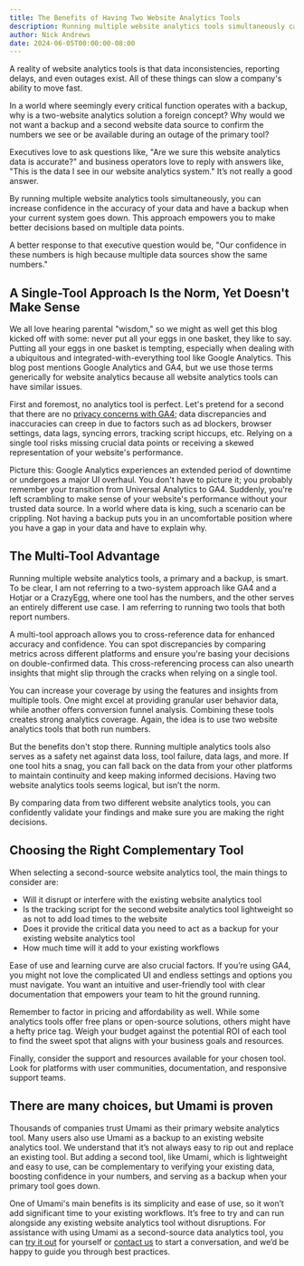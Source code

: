 ```yaml
---
title: The Benefits of Having Two Website Analytics Tools
description: Running multiple website analytics tools simultaneously can increase confidence in the accuracy of your data.
author: Nick Andrews
date: 2024-06-05T00:00:00-08:00
---
```


A reality of website analytics tools is that data inconsistencies, reporting delays, and even outages exist. All of these things can slow a company's ability to move fast.

In a world where seemingly every critical function operates with a backup, why is a two-website analytics solution a foreign concept? Why would we not want a backup and a second website data source to confirm the numbers we see or be available during an outage of the primary tool?

Executives love to ask questions like, "Are we sure this website analytics data is accurate?" and business operators love to reply with answers like, "This is the data I see in our website analytics system." It’s not really a good answer.

By running multiple website analytics tools simultaneously, you can increase confidence in the accuracy of your data and have a backup when your current system goes down. This approach empowers you to make better decisions based on multiple data points.

A better response to that executive question would be, "Our confidence in these numbers is high because multiple data sources show the same numbers."

## A Single-Tool Approach Is the Norm, Yet Doesn't Make Sense

We all love hearing parental "wisdom," so we might as well get this blog kicked off with some: never put all your eggs in one basket, they like to say. Putting all your eggs in one basket is tempting, especially when dealing with a ubiquitous and integrated-with-everything tool like Google Analytics. This blog post mentions Google Analytics and GA4, but we use those terms generically for website analytics because all website analytics tools can have similar issues.

First and foremost, no analytics tool is perfect. Let's pretend for a second that there are no [privacy concerns with GA4](/blog/umami-the-better-google-analytics-alternative); data discrepancies and inaccuracies can creep in due to factors such as ad blockers, browser settings, data lags, syncing errors, tracking script hiccups, etc. Relying on a single tool risks missing crucial data points or receiving a skewed representation of your website's performance.

Picture this: Google Analytics experiences an extended period of downtime or undergoes a major UI overhaul. You don't have to picture it; you probably remember your transition from Universal Analytics to GA4. Suddenly, you're left scrambling to make sense of your website's performance without your trusted data source. In a world where data is king, such a scenario can be crippling. Not having a backup puts you in an uncomfortable position where you have a gap in your data and have to explain why.

## The Multi-Tool Advantage

Running multiple website analytics tools, a primary and a backup, is smart. To be clear, I am not referring to a two-system approach like GA4 and a Hotjar or a CrazyEgg, where one tool has the numbers, and the other serves an entirely different use case. I am referring to running two tools that both report numbers.

A multi-tool approach allows you to cross-reference data for enhanced accuracy and confidence. You can spot discrepancies by comparing metrics across different platforms and ensure you're basing your decisions on double-confirmed data. This cross-referencing process can also unearth insights that might slip through the cracks when relying on a single tool.

You can increase your coverage by using the features and insights from multiple tools. One might excel at providing granular user behavior data, while another offers conversion funnel analysis. Combining these tools creates strong analytics coverage. Again, the idea is to use two website analytics tools that both run numbers.

But the benefits don't stop there. Running multiple analytics tools also serves as a safety net against data loss, tool failure, data lags, and more. If one tool hits a snag, you can fall back on the data from your other platforms to maintain continuity and keep making informed decisions. Having two website analytics tools seems logical, but isn’t the norm.

By comparing data from two different website analytics tools, you can confidently validate your findings and make sure you are making the right decisions.

## Choosing the Right Complementary Tool

When selecting a second-source website analytics tool, the main things to consider are:

- Will it disrupt or interfere with the existing website analytics tool
- Is the tracking script for the second website analytics tool lightweight so as not to add load times to the website
- Does it provide the critical data you need to act as a backup for your existing website analytics tool
- How much time will it add to your existing workflows

Ease of use and learning curve are also crucial factors. If you’re using GA4, you might not love the complicated UI and endless settings and options you must navigate. You want an intuitive and user-friendly tool with clear documentation that empowers your team to hit the ground running.

Remember to factor in pricing and affordability as well. While some analytics tools offer free plans or open-source solutions, others might have a hefty price tag. Weigh your budget against the potential ROI of each tool to find the sweet spot that aligns with your business goals and resources.

Finally, consider the support and resources available for your chosen tool. Look for platforms with user communities, documentation, and responsive support teams.

## There are many choices, but Umami is proven

Thousands of companies trust Umami as their primary website analytics tool. Many users also use Umami as a backup to an existing website analytics tool. We understand that it’s not always easy to rip out and replace an existing tool. But adding a second tool, like Umami, which is lightweight and easy to use, can be complementary to verifying your existing data, boosting confidence in your numbers, and serving as a backup when your primary tool goes down.

One of Umami's main benefits is its simplicity and ease of use, so it won’t add significant time to your existing workflows.
It’s free to try and can run alongside any existing website analytics tool without disruptions. For assistance with using Umami as a
second-source data analytics tool, you can [try it out](https://cloud.umami.is/signup?ref=umami-blog) for yourself or [contact us](mailto:hello@umami.is) to start a conversation, and we’d be happy to guide you
through best practices.
